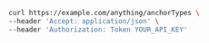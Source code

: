 ```bash showLineNumbers copy filename="Anchor Types Get usage example"
curl https://example.com/anything/anchorTypes \
--header 'Accept: application/json' \
--header 'Authorization: Token YOUR_API_KEY'
```
